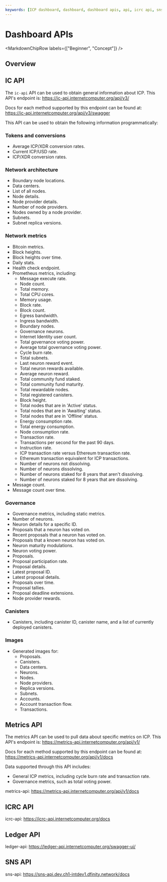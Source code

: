 ```yaml
---
keywords: [ICP dashboard, dashboard, dashboard apis, api, icrc api, sns api, ic api, ledger api, metrics api]
---
```



# Dashboard APIs

<MarkdownChipRow labels={["Beginner", "Concept"]} />

## Overview

## IC API

The `ic-api` API can be used to obtain general information about ICP. This API's endpoint is: https://ic-api.internetcomputer.org/api/v3/

Docs for each method supported by this endpoint can be found at: https://ic-api.internetcomputer.org/api/v3/swagger

This API can be used to obtain the following information programmatically:

### Tokens and conversions

- Average ICP/XDR conversion rates.
- Current ICP/USD rate.
- ICP/XDR conversion rates.

### Network architecture

- Boundary node locations.
- Data centers.
- List of all nodes.
- Node details.
- Node provider details.
- Number of node providers.
- Nodes owned by a node provider.
- Subnets.
- Subnet replica versions.


### Network metrics

- Bitcoin metrics.
- Block heights.
- Block heights over time.
- Daily stats.
- Health check endpoint.
- Prometheus metrics, including:
    - Message execute rate.
    - Node count.
    - Total memory.
    - Total CPU cores.
    - Memory usage.
    - Block rate.
    - Block count.
    - Egress bandwidth.
    - Ingress bandwidth.
    - Boundary nodes.
    - Governance neurons.
    - Internet Identity user count.
    - Total governance voting power.
    - Average total governance voting power.
    - Cycle burn rate.
    - Total subnets.
    - Last neuron reward event.
    - Total neuron rewards available.
    - Average neuron reward.
    - Total community fund staked.
    - Total community fund maturity.
    - Total rewardable nodes.
    - Total registered canisters.
    - Block height.
    - Total nodes that are in 'Active' status.
    - Total nodes that are in 'Awaiting' status.
    - Total nodes that are in 'Offline' status.
    - Energy consumption rate.
    - Total energy consumption.
    - Node consumption rate.
    - Transaction rate.
    - Transactions per second for the past 90 days.
    - Instruction rate.
    - ICP transaction rate versus Ethereum transaction rate.
    - Ethereum transaction equivalent for ICP transactions.
    - Number of neurons not dissolving.
    - Number of neurons dissolving.
    - Number of neurons staked for 8 years that aren't dissolving.
    - Number of neurons staked for 8 years that are dissolving.
- Message count.
- Message count over time.

### Governance

- Governance metrics, including static metrics.
- Number of neurons.
- Neuron details for a specific ID.
- Proposals that a neuron has voted on.
- Recent proposals that a neuron has voted on.
- Proposals that a known neuron has voted on.
- Neuron maturity modulations.
- Neuron voting power.
- Proposals.
- Proposal participation rate.
- Proposal details.
- Latest proposal ID.
- Latest proposal details.
- Proposals over time.
- Proposal tallies.
- Proposal deadline extensions.
- Node provider rewards.

### Canisters

- Canisters, including canister ID, canister name, and a list of currently deployed canisters.

### Images
- Generated images for:
    - Proposals.
    - Canisters.
    - Data centers.
    - Neurons.
    - Nodes.
    - Node providers.
    - Replica versions.
    - Subnets.
    - Accounts.
    - Account transaction flow.
    - Transactions.

## Metrics API

The metrics API can be used to pull data about specific metrics on ICP. This API's endpoint is: https://metrics-api.internetcomputer.org/api/v1/

Docs for each method supported by this endpoint can be found at: https://metrics-api.internetcomputer.org/api/v1/docs

Data supported through this API includes:

- General ICP metrics, including cycle burn rate and transaction rate.
- Governance metrics, such as total voting power.

metrics-api: https://metrics-api.internetcomputer.org/api/v1/docs 

## ICRC API

icrc-api: https://icrc-api.internetcomputer.org/docs 

## Ledger API

ledger-api: https://ledger-api.internetcomputer.org/swagger-ui/ 

## SNS API

sns-api: https://sns-api.dev.ch1-intdev1.dfinity.network/docs



